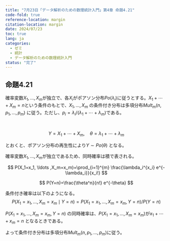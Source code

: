 ```yaml
---
title: "7月23日「データ解析のための数理統計入門」第4章 命題4.21"
code-fold: true
reference-location: margin
citation-location: margin
date: 2024/07/23
toc: true
lang: ja
categories:
  - ゼミ
  - 統計
  - データ解析のための数理統計入門
status: "完了"
---
```


::: {#prp-line}

## 命題4.21

確率変数$X_1,\ldots,X_m$が独立で、各$X_i$がポアソン分布$Po(\lambda_i)$に従うとする。$X_1+\cdots+X_m=n$という条件のもとで、$X_1,\ldots,X_m$ の条件付き分布は多項分布$Mult_m(n,p_1,\ldots,p_m)$ に従う。ただし、$p_i=\lambda_i/(\lambda_1+\cdots+\lambda_m)$である。

:::

<br/>


::: {.proof}

$$
Y=X_1+\cdots+X_m,\quad \theta = \lambda_1+\cdots+\lambda_m
$$

とおくと、ポアソン分布の再生性により$Y \sim Po(\theta)$ となる。

::: {.extra-space2}

:::

確率変数$X_1,\ldots,X_m$が独立であるため、同時確率は積で表される。

$$
P(X_1=x_1, \ldots ,X_m=x_m)=\prod_{i=1}^{m} \frac{\lambda_i^{x_i} e^{-\lambda_i}}{x_i!}
$$

$$
P(Y=n)=\frac{\theta^n}{n!} e^{-\theta}
$$

::: {.extra-space2}

:::

条件付き確率は以下のようになる。
$$
P(X_1 = x_1, \ldots, X_m = x_m \mid Y = n) =P(X_1 = x_1, \ldots, X_m = x_m , Y = n)/ P(Y =n)
$$

$P(X_1 = x_1, \ldots, X_m = x_m , Y = n)$ の同時確率は、$P(X_1=x_1, \ldots ,X_m=x_m)$が$x_1 + \cdots + x_m =n$ となるときである。

\begin{align}
P(X_1 = x_1, \ldots, X_m = x_m \mid Y = n)&= \frac{\prod_{i=1}^{m} \frac{\lambda_i^{x_i} e^{-\lambda_i}}{x_i!}}{\frac{\theta^n e^{-\theta}}{n!}}  \\
&= \frac{n!}{x_1!x_2! \cdots x_m!} \frac{e^{-\lambda_1}e^{-\lambda_2} \cdots e^{-\lambda_m}}{e^{-\theta}} \frac{\prod_{i=1}^{m}\lambda_i^{x_i}}{\theta^n} \\
&= \frac{n!}{x_1!x_2! \cdots x_m!} \frac{e^{-(\lambda_1 + \cdots + \lambda_m)}}{e^{-(\lambda_1 + \cdots + \lambda_m)}} \frac{\prod_{i=1}^{m}(p_i \theta)^{x_i}}{\theta^n} \\
&= \frac{n!}{x_1!x_2! \cdots x_m!}  \frac{\theta^{x_1}\theta^{x_2} \cdots \theta^{x_m}}{\theta^n}p^{x_1}p^{x_2} \cdots p^{x_m}\\
&= \frac{n!}{x_1!x_2! \cdots x_m!}  p^{x_1}p^{x_2} \cdots p^{x_m}
\end{align}

よって条件付き分布は多項分布$Mult_m(n,p_1,\ldots,p_m)$に従う。
:::